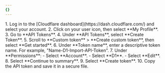```yaml
---
{}
---
```



<Steps>
1. Log in to the [Cloudflare dashboard](https://dash.cloudflare.com/) and select your account.
2. Click on your user icon, then select **My Profile**.
3. Go to **API Tokens**.
4. Under **API Tokens**, select **Create Token**.
5. Scroll to **Custom token** > **Create custom token**, then select **Get started**.
6. Under **Token name**, enter a descriptive token name. For example, "Name-D1-Import-API-Token".
7. Under **Permissions**:
    - Select **Account**.
    - Select **D1**.
    - Select **Edit**.
8. Select **Continue to summary**.
9. Select **Create token**.
10. Copy the API token and save it in a secure file.
</Steps>